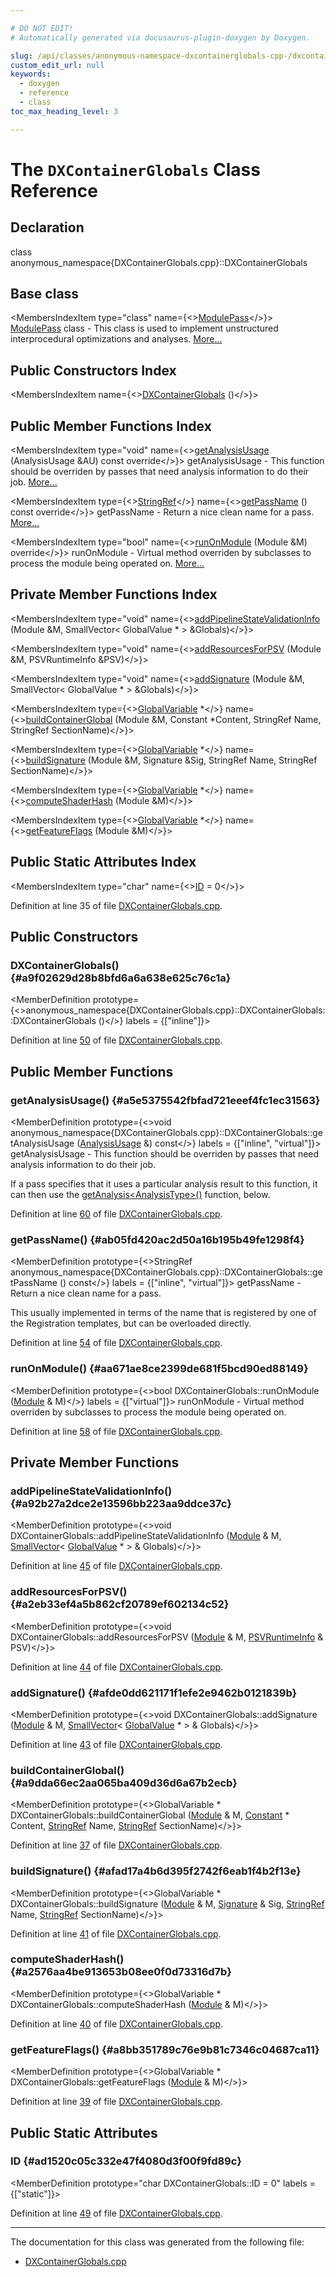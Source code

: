 ```yaml
---

# DO NOT EDIT!
# Automatically generated via docusaurus-plugin-doxygen by Doxygen.

slug: /api/classes/anonymous-namespace-dxcontainerglobals-cpp-/dxcontainerglobals
custom_edit_url: null
keywords:
  - doxygen
  - reference
  - class
toc_max_heading_level: 3

---
```





# The `DXContainerGlobals` Class Reference

<DoxygenPage pluginConfig={pluginConfig}>



## Declaration

<CodeBlock>class anonymous_namespace{DXContainerGlobals.cpp}::DXContainerGlobals</CodeBlock>

## Base class

<MembersIndex>

<MembersIndexItem
  type="class"
  name={<><a href="/docs/api/classes/llvm/modulepass">ModulePass</a></>}>
<a href="/docs/api/classes/llvm/modulepass">ModulePass</a> class - This class is used to implement unstructured interprocedural optimizations and analyses. <a href="/docs/api/classes/llvm/modulepass/#details">More...</a>
</MembersIndexItem>

</MembersIndex>

## Public Constructors Index

<MembersIndex>

<MembersIndexItem
  name={<><a href="#a9f02629d28b8bfd6a6a638e625c76c1a">DXContainerGlobals</a> ()</>}>
</MembersIndexItem>

</MembersIndex>

## Public Member Functions Index

<MembersIndex>

<MembersIndexItem
  type="void"
  name={<><a href="#a5e5375542fbfad721eeef4fc1ec31563">getAnalysisUsage</a> (AnalysisUsage &amp;AU) const override</>}>
getAnalysisUsage - This function should be overriden by passes that need analysis information to do their job. <a href="#a5e5375542fbfad721eeef4fc1ec31563">More...</a>
</MembersIndexItem>

<MembersIndexItem
  type={<><a href="/docs/api/classes/llvm/stringref">StringRef</a></>}
  name={<><a href="#ab05fd420ac2d50a16b195b49fe1298f4">getPassName</a> () const override</>}>
getPassName - Return a nice clean name for a pass. <a href="#ab05fd420ac2d50a16b195b49fe1298f4">More...</a>
</MembersIndexItem>

<MembersIndexItem
  type="bool"
  name={<><a href="#aa671ae8ce2399de681f5bcd90ed88149">runOnModule</a> (Module &amp;M) override</>}>
runOnModule - Virtual method overriden by subclasses to process the module being operated on. <a href="#aa671ae8ce2399de681f5bcd90ed88149">More...</a>
</MembersIndexItem>

</MembersIndex>

## Private Member Functions Index

<MembersIndex>

<MembersIndexItem
  type="void"
  name={<><a href="#a92b27a2dce2e13596bb223aa9ddce37c">addPipelineStateValidationInfo</a> (Module &amp;M, SmallVector&lt; GlobalValue &#42; &gt; &amp;Globals)</>}>
</MembersIndexItem>

<MembersIndexItem
  type="void"
  name={<><a href="#a2eb33ef4a5b862cf20789ef602134c52">addResourcesForPSV</a> (Module &amp;M, PSVRuntimeInfo &amp;PSV)</>}>
</MembersIndexItem>

<MembersIndexItem
  type="void"
  name={<><a href="#afde0dd621171f1efe2e9462b0121839b">addSignature</a> (Module &amp;M, SmallVector&lt; GlobalValue &#42; &gt; &amp;Globals)</>}>
</MembersIndexItem>

<MembersIndexItem
  type={<><a href="/docs/api/classes/llvm/globalvariable">GlobalVariable</a> &#42;</>}
  name={<><a href="#a9dda66ec2aa065ba409d36d6a67b2ecb">buildContainerGlobal</a> (Module &amp;M, Constant &#42;Content, StringRef Name, StringRef SectionName)</>}>
</MembersIndexItem>

<MembersIndexItem
  type={<><a href="/docs/api/classes/llvm/globalvariable">GlobalVariable</a> &#42;</>}
  name={<><a href="#afad17a4b6d395f2742f6eab1f4b2f13e">buildSignature</a> (Module &amp;M, Signature &amp;Sig, StringRef Name, StringRef SectionName)</>}>
</MembersIndexItem>

<MembersIndexItem
  type={<><a href="/docs/api/classes/llvm/globalvariable">GlobalVariable</a> &#42;</>}
  name={<><a href="#a2576aa4be913653b08ee0f0d73316d7b">computeShaderHash</a> (Module &amp;M)</>}>
</MembersIndexItem>

<MembersIndexItem
  type={<><a href="/docs/api/classes/llvm/globalvariable">GlobalVariable</a> &#42;</>}
  name={<><a href="#a8bb351789c76e9b81c7346c04687ca11">getFeatureFlags</a> (Module &amp;M)</>}>
</MembersIndexItem>

</MembersIndex>

## Public Static Attributes Index

<MembersIndex>

<MembersIndexItem
  type="char"
  name={<><a href="#ad1520c05c332e47f4080d3f00f9fd89c">ID</a> = 0</>}>
</MembersIndexItem>

</MembersIndex>


Definition at line 35 of file <a href="/docs/api/files/lib/lib/target/lib/target/directx/dxcontainerglobals-cpp">DXContainerGlobals.cpp</a>.

<SectionDefinition>

## Public Constructors

### DXContainerGlobals() {#a9f02629d28b8bfd6a6a638e625c76c1a}

<MemberDefinition
  prototype={<>anonymous&#95;namespace&#123;DXContainerGlobals.cpp&#125;::DXContainerGlobals::DXContainerGlobals ()</>}
  labels = {["inline"]}>

Definition at line <a href="/docs/api/files/lib/lib/target/lib/target/directx/dxcontainerglobals-cpp/#l00050">50</a> of file <a href="/docs/api/files/lib/lib/target/lib/target/directx/dxcontainerglobals-cpp">DXContainerGlobals.cpp</a>.
</MemberDefinition>

</SectionDefinition>

<SectionDefinition>

## Public Member Functions

### getAnalysisUsage() {#a5e5375542fbfad721eeef4fc1ec31563}

<MemberDefinition
  prototype={<>void anonymous&#95;namespace&#123;DXContainerGlobals.cpp&#125;::DXContainerGlobals::getAnalysisUsage (<a href="/docs/api/classes/llvm/analysisusage">AnalysisUsage</a> &amp;) const</>}
  labels = {["inline", "virtual"]}>
getAnalysisUsage - This function should be overriden by passes that need analysis information to do their job.

If a pass specifies that it uses a particular analysis result to this function, it can then use the <a href="/docs/api/classes/llvm/pass/#a4863e5e463fb79955269fbf7fbf52b80">getAnalysis&lt;AnalysisType&gt;()</a> function, below.

Definition at line <a href="/docs/api/files/lib/lib/target/lib/target/directx/dxcontainerglobals-cpp/#l00060">60</a> of file <a href="/docs/api/files/lib/lib/target/lib/target/directx/dxcontainerglobals-cpp">DXContainerGlobals.cpp</a>.
</MemberDefinition>

### getPassName() {#ab05fd420ac2d50a16b195b49fe1298f4}

<MemberDefinition
  prototype={<>StringRef anonymous&#95;namespace&#123;DXContainerGlobals.cpp&#125;::DXContainerGlobals::getPassName () const</>}
  labels = {["inline", "virtual"]}>
getPassName - Return a nice clean name for a pass.

This usually implemented in terms of the name that is registered by one of the Registration templates, but can be overloaded directly.

Definition at line <a href="/docs/api/files/lib/lib/target/lib/target/directx/dxcontainerglobals-cpp/#l00054">54</a> of file <a href="/docs/api/files/lib/lib/target/lib/target/directx/dxcontainerglobals-cpp">DXContainerGlobals.cpp</a>.
</MemberDefinition>

### runOnModule() {#aa671ae8ce2399de681f5bcd90ed88149}

<MemberDefinition
  prototype={<>bool DXContainerGlobals::runOnModule (<a href="/docs/api/classes/llvm/module">Module</a> &amp; M)</>}
  labels = {["virtual"]}>
runOnModule - Virtual method overriden by subclasses to process the module being operated on.

Definition at line <a href="/docs/api/files/lib/lib/target/lib/target/directx/dxcontainerglobals-cpp/#l00058">58</a> of file <a href="/docs/api/files/lib/lib/target/lib/target/directx/dxcontainerglobals-cpp">DXContainerGlobals.cpp</a>.
</MemberDefinition>

</SectionDefinition>

<SectionDefinition>

## Private Member Functions

### addPipelineStateValidationInfo() {#a92b27a2dce2e13596bb223aa9ddce37c}

<MemberDefinition
  prototype={<>void DXContainerGlobals::addPipelineStateValidationInfo (<a href="/docs/api/classes/llvm/module">Module</a> &amp; M, <a href="/docs/api/classes/llvm/smallvector">SmallVector</a>&lt; <a href="/docs/api/classes/llvm/globalvalue">GlobalValue</a> &#42; &gt; &amp; Globals)</>}>

Definition at line <a href="/docs/api/files/lib/lib/target/lib/target/directx/dxcontainerglobals-cpp/#l00045">45</a> of file <a href="/docs/api/files/lib/lib/target/lib/target/directx/dxcontainerglobals-cpp">DXContainerGlobals.cpp</a>.
</MemberDefinition>

### addResourcesForPSV() {#a2eb33ef4a5b862cf20789ef602134c52}

<MemberDefinition
  prototype={<>void DXContainerGlobals::addResourcesForPSV (<a href="/docs/api/classes/llvm/module">Module</a> &amp; M, <a href="/docs/api/structs/llvm/mcdxbc/psvruntimeinfo">PSVRuntimeInfo</a> &amp; PSV)</>}>

Definition at line <a href="/docs/api/files/lib/lib/target/lib/target/directx/dxcontainerglobals-cpp/#l00044">44</a> of file <a href="/docs/api/files/lib/lib/target/lib/target/directx/dxcontainerglobals-cpp">DXContainerGlobals.cpp</a>.
</MemberDefinition>

### addSignature() {#afde0dd621171f1efe2e9462b0121839b}

<MemberDefinition
  prototype={<>void DXContainerGlobals::addSignature (<a href="/docs/api/classes/llvm/module">Module</a> &amp; M, <a href="/docs/api/classes/llvm/smallvector">SmallVector</a>&lt; <a href="/docs/api/classes/llvm/globalvalue">GlobalValue</a> &#42; &gt; &amp; Globals)</>}>

Definition at line <a href="/docs/api/files/lib/lib/target/lib/target/directx/dxcontainerglobals-cpp/#l00043">43</a> of file <a href="/docs/api/files/lib/lib/target/lib/target/directx/dxcontainerglobals-cpp">DXContainerGlobals.cpp</a>.
</MemberDefinition>

### buildContainerGlobal() {#a9dda66ec2aa065ba409d36d6a67b2ecb}

<MemberDefinition
  prototype={<>GlobalVariable &#42; DXContainerGlobals::buildContainerGlobal (<a href="/docs/api/classes/llvm/module">Module</a> &amp; M, <a href="/docs/api/classes/llvm/constant">Constant</a> &#42; Content, <a href="/docs/api/classes/llvm/stringref">StringRef</a> Name, <a href="/docs/api/classes/llvm/stringref">StringRef</a> SectionName)</>}>

Definition at line <a href="/docs/api/files/lib/lib/target/lib/target/directx/dxcontainerglobals-cpp/#l00037">37</a> of file <a href="/docs/api/files/lib/lib/target/lib/target/directx/dxcontainerglobals-cpp">DXContainerGlobals.cpp</a>.
</MemberDefinition>

### buildSignature() {#afad17a4b6d395f2742f6eab1f4b2f13e}

<MemberDefinition
  prototype={<>GlobalVariable &#42; DXContainerGlobals::buildSignature (<a href="/docs/api/classes/llvm/module">Module</a> &amp; M, <a href="/docs/api/classes/llvm/mcdxbc/signature">Signature</a> &amp; Sig, <a href="/docs/api/classes/llvm/stringref">StringRef</a> Name, <a href="/docs/api/classes/llvm/stringref">StringRef</a> SectionName)</>}>

Definition at line <a href="/docs/api/files/lib/lib/target/lib/target/directx/dxcontainerglobals-cpp/#l00041">41</a> of file <a href="/docs/api/files/lib/lib/target/lib/target/directx/dxcontainerglobals-cpp">DXContainerGlobals.cpp</a>.
</MemberDefinition>

### computeShaderHash() {#a2576aa4be913653b08ee0f0d73316d7b}

<MemberDefinition
  prototype={<>GlobalVariable &#42; DXContainerGlobals::computeShaderHash (<a href="/docs/api/classes/llvm/module">Module</a> &amp; M)</>}>

Definition at line <a href="/docs/api/files/lib/lib/target/lib/target/directx/dxcontainerglobals-cpp/#l00040">40</a> of file <a href="/docs/api/files/lib/lib/target/lib/target/directx/dxcontainerglobals-cpp">DXContainerGlobals.cpp</a>.
</MemberDefinition>

### getFeatureFlags() {#a8bb351789c76e9b81c7346c04687ca11}

<MemberDefinition
  prototype={<>GlobalVariable &#42; DXContainerGlobals::getFeatureFlags (<a href="/docs/api/classes/llvm/module">Module</a> &amp; M)</>}>

Definition at line <a href="/docs/api/files/lib/lib/target/lib/target/directx/dxcontainerglobals-cpp/#l00039">39</a> of file <a href="/docs/api/files/lib/lib/target/lib/target/directx/dxcontainerglobals-cpp">DXContainerGlobals.cpp</a>.
</MemberDefinition>

</SectionDefinition>

<SectionDefinition>

## Public Static Attributes

### ID {#ad1520c05c332e47f4080d3f00f9fd89c}

<MemberDefinition
  prototype="char DXContainerGlobals::ID = 0"
  labels = {["static"]}>

Definition at line <a href="/docs/api/files/lib/lib/target/lib/target/directx/dxcontainerglobals-cpp/#l00049">49</a> of file <a href="/docs/api/files/lib/lib/target/lib/target/directx/dxcontainerglobals-cpp">DXContainerGlobals.cpp</a>.
</MemberDefinition>

</SectionDefinition>

<hr/>

The documentation for this class was generated from the following file:

<ul>
<li><a href="/docs/api/files/lib/lib/target/lib/target/directx/dxcontainerglobals-cpp">DXContainerGlobals.cpp</a></li>
</ul>

</DoxygenPage>
